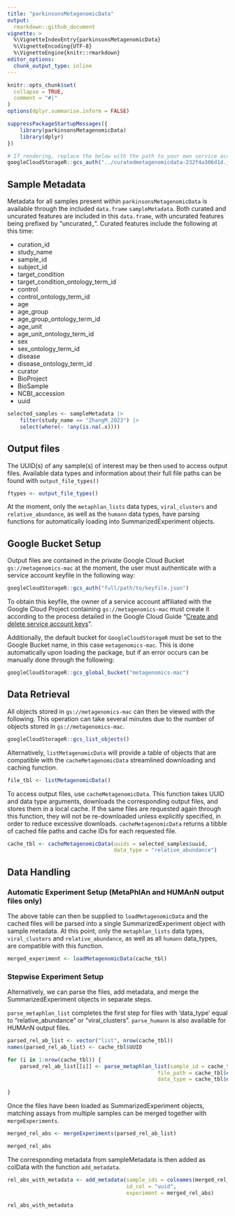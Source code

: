 ```yaml
---
title: "parkinsonsMetagenomicData"
output: 
  rmarkdown::github_document
vignette: >
  %\VignetteIndexEntry{parkinsonsMetagenomicData}
  %\VignetteEncoding{UTF-8}
  %\VignetteEngine{knitr::rmarkdown}
editor_options: 
  chunk_output_type: inline
---
```


```r
knitr::opts_chunk$set(
  collapse = TRUE,
  comment = "#|"
)
options(dplyr.summarise.inform = FALSE)
```

```r
suppressPackageStartupMessages({
    library(parkinsonsMetagenomicData)
    library(dplyr)
})

# If rendering, replace the below with the path to your own service account key
googleCloudStorageR::gcs_auth("../curatedmetagenomicdata-232f4a306d1d.json")
```

## Sample Metadata

Metadata for all samples present within `parkinsonsMetagenomicData` is available
through the included `data.frame` `sampleMetadata`. Both curated and uncurated
features are included in this `data.frame`, with uncurated features being
prefixed by "uncurated_". Curated features include the following at this time:

 * curation_id
 * study_name
 * sample_id
 * subject_id
 * target_condition
 * target_condition_ontology_term_id
 * control
 * control_ontology_term_id
 * age
 * age_group
 * age_group_ontology_term_id
 * age_unit
 * age_unit_ontology_term_id
 * sex
 * sex_ontology_term_id
 * disease
 * disease_ontology_term_id
 * curator
 * BioProject
 * BioSample
 * NCBI_accession
 * uuid

```r
selected_samples <- sampleMetadata |>
    filter(study_name == "ZhangM_2023") |>
    select(where(~ !any(is.na(.x))))
```

## Output files

The UUID(s) of any sample(s) of interest may be then used to access
output files. Available data types and information about their full file paths
can be found with `output_file_types()`

```r
ftypes <- output_file_types()
```

At the moment, only the `metaphlan_lists` data types, `viral_clusters` and
`relative_abundance`, as well as the `humann` data types, have parsing functions
for automatically loading into SummarizedExperiment objects.

## Google Bucket Setup

Output files are contained in the private Google Cloud Bucket
`gs://metagenomics-mac` at the moment, the user must authenticate with a service
account keyfile in the following way:

```r
googleCloudStorageR::gcs_auth("full/path/to/keyfile.json")
```

To obtain this keyfile, the owner of a service account affiliated with the
Google Cloud Project containing `gs://metagenomics-mac` must create it
according to the process detailed in the Google Cloud Guide
"[Create and delete service account keys](https://cloud.google.com/iam/docs/keys-create-delete)".

Additionally, the default bucket for `GoogleCloudStorageR` must be set to the
Google Bucket name, in this case `metagenomics-mac`. This is done automatically
upon loading the package, but if an error occurs can be manually done through
the following:

```r
googleCloudStorageR::gcs_global_bucket("metagenomics-mac")
```

## Data Retrieval

All objects stored in `gs://metagenomics-mac` can then be viewed with the
following. This operation can take several minutes due to the number of objects
stored in `gs://metagenomics-mac`.

```r
googleCloudStorageR::gcs_list_objects()
```

Alternatively, `listMetagenomicData` will provide a table of objects that are compatible
with the `cacheMetagenomicData` streamlined downloading and caching function.

```r
file_tbl <- listMetagenomicData()
```

To access output files, use `cacheMetagenomicData`. This function takes UUID and
data type arguments, downloads the corresponding output files, and
stores them in a local cache. If the same files are requested again through this
function, they will not be re-downloaded unless explicitly specified, in order
to reduce excessive downloads. `cacheMetagenomicData` returns a tibble of cached
file paths and cache IDs for each requested file.

```r
cache_tbl <- cacheMetagenomicData(uuids = selected_samples$uuid,
                                  data_type = "relative_abundance")
```

## Data Handling

### Automatic Experiment Setup (MetaPhlAn and HUMAnN output files only)

The above table can then be supplied to `loadMetagenomicData` and the cached
files will be parsed into a single SummarizedExperiment object with sample
metadata. At this point, only the `metaphlan_lists` data types,
`viral_clusters` and `relative_abundance`, as well as all `humann` data_types,
are compatible with this function.

```r
merged_experiment <- loadMetagenomicData(cache_tbl)
```

### Stepwise Experiment Setup

Alternatively, we can parse the files, add metadata, and merge the
SummarizedExperiment objects in separate steps.

`parse_metaphlan_list` completes the first step for files with 'data_type' equal
to "relative_abundance" or "viral_clusters". `parse_humann` is also available
for HUMAnN output files.

```r
parsed_rel_ab_list <- vector("list", nrow(cache_tbl))
names(parsed_rel_ab_list) <- cache_tbl$UUID

for (i in 1:nrow(cache_tbl)) {
    parsed_rel_ab_list[[i]] <- parse_metaphlan_list(sample_id = cache_tbl$UUID[i],
                                                file_path = cache_tbl$cache_path[i],
                                                data_type = cache_tbl$data_type[i])
    
}
```

Once the files have been loaded as SummarizedExperiment objects, matching assays
from multiple samples can be merged together with `mergeExperiments`.

```r
merged_rel_abs <- mergeExperiments(parsed_rel_ab_list)
```

```r
merged_rel_abs
```

The corresponding metadata from sampleMetadata is then added as colData with
the function `add_metadata`.

```r
rel_abs_with_metadata <- add_metadata(sample_ids = colnames(merged_rel_abs),
                                      id_col = "uuid",
                                      experiment = merged_rel_abs)
```

```r
rel_abs_with_metadata
```
